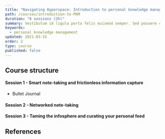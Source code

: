 ```yaml
---
title: "Navigating Hyperspace: Introduction to personal knowledge management"
path: /courses/introduction-to-PKM
duration: "8 sessions (2h)"
summary: Vestibulum id ligula porta felis euismod semper. Sed posuere consectetur est at lobortis. Donec ullamcorper nulla non metus auctor fringilla. Morbi leo risus, porta ac consectetur ac, vestibulum at eros. Vivamus sagittis lacus vel augue laoreet rutrum faucibus dolor auctor. Aenean eu leo quam. Pellentesque ornare sem lacinia quam venenatis vestibulum.
keywords:
  - personal knowledge management
updated: 2021-03-15
order: 2
type: course
published: false
---
```




## Course structure

#### Session 1 - Smart note-taking and frictionless information capture

- Bullet Journal


#### Session 2 - Networked note-taking


#### Session 3 - Taming the infosphere and curating your personal feed


## References
